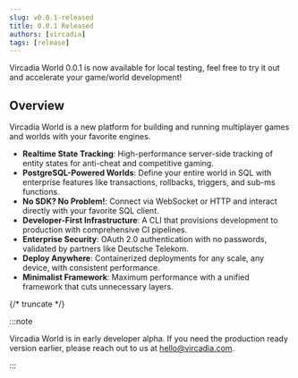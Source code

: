 ```yaml
---
slug: v0.0.1-released
title: 0.0.1 Released
authors: [vircadia]
tags: [release]
---
```


Vircadia World 0.0.1 is now available for local testing, feel free to try it out and accelerate your game/world development!

## Overview

Vircadia World is a new platform for building and running multiplayer games and worlds with your favorite engines.

- **Realtime State Tracking**: High-performance server-side tracking of entity states for anti-cheat and competitive gaming.
- **PostgreSQL-Powered Worlds**: Define your entire world in SQL with enterprise features like transactions, rollbacks, triggers, and sub-ms functions.
- **No SDK? No Problem!**: Connect via WebSocket or HTTP and interact directly with your favorite SQL client.
- **Developer-First Infrastructure**: A CLI that provisions development to production with comprehensive CI pipelines.
- **Enterprise Security**: OAuth 2.0 authentication with no passwords, validated by partners like Deutsche Telekom.
- **Deploy Anywhere**: Containerized deployments for any scale, any device, with consistent performance.
- **Minimalist Framework**: Maximum performance with a unified framework that cuts unnecessary layers.

{/* truncate */}

:::note

Vircadia World is in early developer alpha. If you need the production ready version earlier, please reach out to us at [hello@vircadia.com](mailto:hello@vircadia.com).

:::
